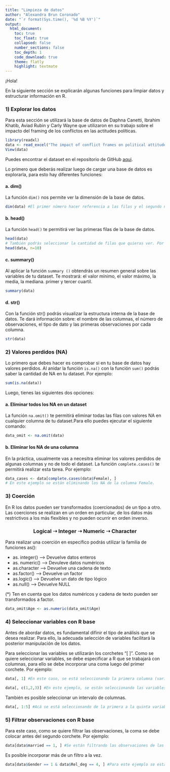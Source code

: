 ---
title: "Limpieza de datos"
author: "Alexandra Brun Coronado"
date: "`r format(Sys.time(), '%d %B %Y')`"
output: 
  html_document:
    toc: true
    toc_float: true
    collapsed: false
    number_sections: false
    toc_depth: 1
    code_download: true
    theme: flatly
    highlight: textmate
---
¡Hola!

En la siguiente sección se explicarán algunas funciones para limpiar datos y estructurar información en R. 

### 1) Explorar los datos 

Para esta sección se utilizará la base de datos de Daphna Canetti, Ibrahim Khatib, Aviad Rubin y Carly Wayne que utilizaron en su trabajo sobre el impacto del framing de los conflictos en las actitudes políticas.

```{r message=FALSE, warning=FALSE}
library(readxl)
data <- read_excel("The impact of conflict frames on political attitudes.xlsx")
View(data)
```

Puedes encontrar el dataset en el repositorio de GitHub [aqui](https://github.com/HBurkli/statistics-for-social-sciences.github.io/tree/main/Bases_de_datos).

Lo primero que deberás realizar luego de cargar una base de datos es explorarla, para esto hay diferentes funciones: 

#### a. dim() 

La función `dim()` nos permite ver la dimensión de la base de datos.

```{r message=FALSE, warning=FALSE}
dim(data) #El primer número hacer referencia a las filas y el segundo número a las columnas.
```

#### b. head() 

La función `head()` te permitirá ver las primeras filas de la base de datos. 

```{r message=FALSE, warning=FALSE}
head(data)
# También podrás seleccionar la cantidad de filas que quieras ver. Por ejemplo, mostrar las primeras 10 filas. 
head(data, n=10) 
```

#### c. summary() 

Al aplicar la función `summary ()` obtendrás un resumen general sobre las variables de tu dataset. Te mostrará: el valor mínimo, el valor máximo, la media, la mediana. primer y tercer cuartil. 

```{r message=FALSE, warning=FALSE}
summary(data)
```

#### d. str() 

Con la función str() podrás visualizar la estructura interna de la base de datos. Te dará información sobre: el nombre de las columnas, el número de observaciones, el tipo de dato y las primeras observaciones por cada columna.  

```{r message=FALSE, warning=FALSE}
str(data)
```

### 2) Valores perdidos (NA) 

Lo primero que debes hacer es comprobar si en tu base de datos hay valores perdidos. Al anidar la función `is.na()` con la función `sum()` podrás saber la cantidad de NA en tu dataset. Por ejemplo: 

```{r message=FALSE, warning=FALSE}
sum(is.na(data)) 
```

Luego, tienes las siguientes dos opciones: 

#### a. Eliminar todos los NA en un dataset 

La función `na.omit()` te permitirá eliminar todas las filas con valores NA en cualquier columna de tu dataset.Para ello puedes ejecutar el siguiente comando: 

```{r message=FALSE, warning=FALSE}
data_omit <- na.omit(data)
```

#### b. Eliminar los NA de una columna 

En la práctica, usualmente vas a necesitra eliminar los valores perdidos de algunas columnas y no de todo el dataset. La función `complete.cases()` te permitirá realizar esta tarea. Por ejemplo: 

```{r message=FALSE, warning=FALSE}
data_cases <- data[complete.cases(data$Female), ] 
# En este ejemplo se están eliminando los NA de la columna Female. 
```

### 3) Coerción 

En R los datos pueden ser transformados (coercionados) de un tipo a otro. Las coerciones se realizan en un orden en particular, de los datos más restrictivos a los más flexibles y no pueden ocurrir en orden inverso. 

<center>
### **Logical ➝ Integer ➝  Numeric ➝  Character**
</center>

Para realizar una coerción en específico podrás utilizar la familia de funciones as(): 

- as. integer() --> Devuelve datos enteros 
- as. numeric() --> Devuleve datos numéricos 
- as.character --> Devuelve una cadena de texto 
- as.factor() --> Devuelve un factor 
- as.logic() --> Devuelve un dato de tipo lógico 
- as.null() --> Devuelve NULL 

(*) Ten en cuenta que los datos numéricos y cadena de texto pueden ser transformados a factor. 

```{r}
data_omit$Age <- as.numeric(data_omit$Age)
```

### 4) Seleccionar variables con R base

Antes de abordar datos, es fundamental difinir el tipo de análisis que se desea realizar. Para ello, la adecuada selección de variables facilitará la posterior manipulación de los datos.

Para seleccionar las variables se utilizarán los corchetes "[ ]". Como se quiere seleccionar variables, se debe especificar a R que se trabajará con columnas, para ello se debe incorporar una coma luego del primer corchete. Por ejemplo:

```{r}
data[, 1] #En este caso, se está seleccionando la primera columna (variable) de la base de datos data_omit.

data[, c(1,2,3)] #En este ejemplo, se están seleccionando las variables número uno, dos y tres
```

También es posible seleccionar un intervalo de columnas.

```{r}
data[, 1:5] #Acá se está seleccionando de la primera a la quinta variable.
```

### 5) Filtrar observaciones con R base

Para este caso, como se quiere filtrar las observaciones, la coma se debe colocar antes del segundo corchete. Por ejemplo:

```{r}
data[data$married == 1, ] #Se están filtrando las observaciones de las personas que sí están casadas.
```

Es posible incorporar más de un filtro a la vez.

```{r}
data[data$Gender == 1 & data$Rel_deg == 4, ] #Para este ejemplo se están filtrando los casos de hombres con un indicador de religiosidad muy alto.
```



















